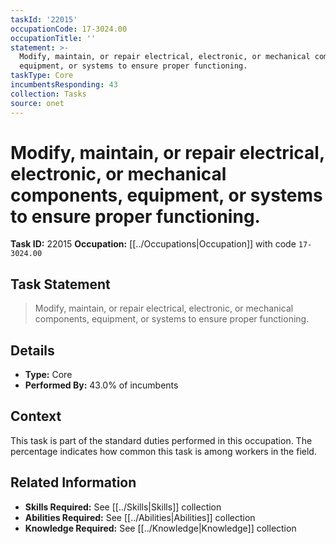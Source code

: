 ```yaml
---
taskId: '22015'
occupationCode: 17-3024.00
occupationTitle: ''
statement: >-
  Modify, maintain, or repair electrical, electronic, or mechanical components,
  equipment, or systems to ensure proper functioning.
taskType: Core
incumbentsResponding: 43
collection: Tasks
source: onet
---
```

# Modify, maintain, or repair electrical, electronic, or mechanical components, equipment, or systems to ensure proper functioning.

**Task ID:** 22015
**Occupation:** [[../Occupations|Occupation]] with code `17-3024.00`

## Task Statement

> Modify, maintain, or repair electrical, electronic, or mechanical components, equipment, or systems to ensure proper functioning.

## Details

- **Type:** Core
- **Performed By:** 43.0% of incumbents

## Context

This task is part of the standard duties performed in this occupation. The percentage indicates how common this task is among workers in the field.

## Related Information

- **Skills Required:** See [[../Skills|Skills]] collection
- **Abilities Required:** See [[../Abilities|Abilities]] collection
- **Knowledge Required:** See [[../Knowledge|Knowledge]] collection
